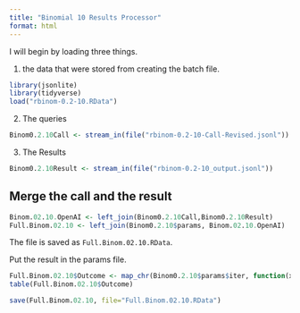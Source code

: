 ```yaml
---
title: "Binomial 10 Results Processor"
format: html
---
```


I will begin by loading three things.  

1. the data that were stored from creating the batch file.

```r
library(jsonlite)
library(tidyverse)
load("rbinom-0.2-10.RData")
```

2. The queries

```r
Binom0.2.10Call <- stream_in(file("rbinom-0.2-10-Call-Revised.jsonl"))
```

3. The Results

```r
Binom0.2.10Result <- stream_in(file("rbinom-0.2-10_output.jsonl"))
```

## Merge the call and the result

```r
Binom.02.10.OpenAI <- left_join(Binom0.2.10Call,Binom0.2.10Result)
Full.Binom.02.10 <- left_join(Binom0.2.10$params, Binom.02.10.OpenAI)
```

The file is saved as `Full.Binom.02.10.RData`.

Put the result in the params file.

```r
Full.Binom.02.10$Outcome <- map_chr(Binom0.2.10$params$iter, function(x) { unlist(Binom0.2.10Result$response$body$choices[[x]][[2]][2]) })
table(Full.Binom.02.10$Outcome)
```

```r
save(Full.Binom.02.10, file="Full.Binom.02.10.RData")
```

